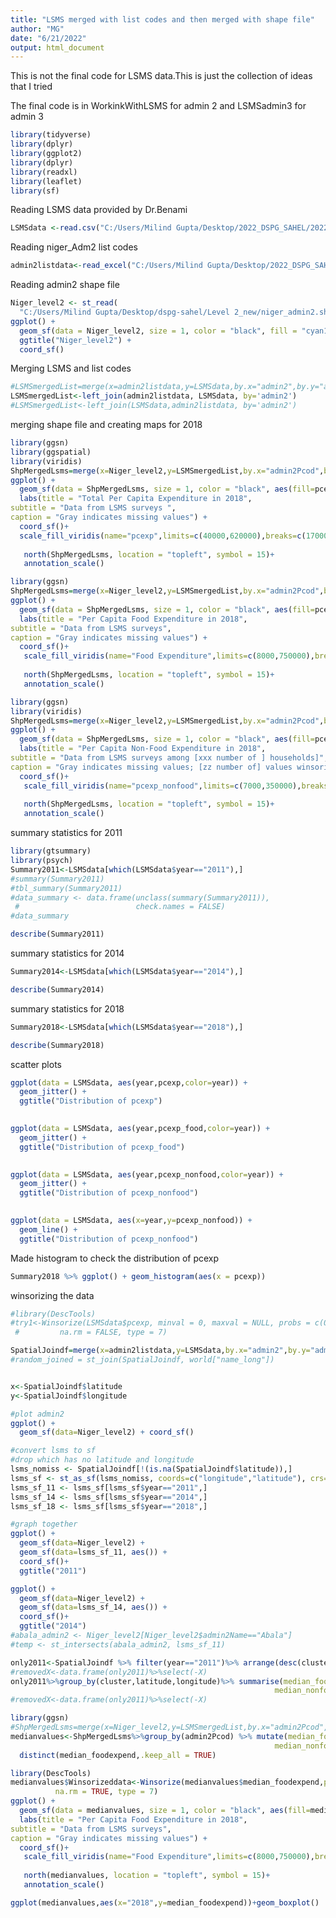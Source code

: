 ```yaml
---
title: "LSMS merged with list codes and then merged with shape file"
author: "MG"
date: "6/21/2022"
output: html_document
---
```


This is not the final code for LSMS data.This is just the collection of ideas that I tried

The final code is in WorkinkWithLSMS for admin 2 and LSMSadmin3 for admin 3

```r
library(tidyverse)
library(dplyr)
library(ggplot2)
library(dplyr)
library(readxl)
library(leaflet)
library(sf)
```

Reading LSMS data provided by Dr.Benami
```r
LSMSdata <-read.csv("C:/Users/Milind Gupta/Desktop/2022_DSPG_SAHEL/2022_DSPG_Sahel/nigerlsms_11_14_18_slim.csv")
```

Reading niger_Adm2 list codes 
```r
admin2listdata<-read_excel("C:/Users/Milind Gupta/Desktop/2022_DSPG_SAHEL/2022_DSPG_Sahel/niger_adm2_listCode.xlsx")
```


Reading admin2 shape file
```r
Niger_level2 <- st_read(
  "C:/Users/Milind Gupta/Desktop/dspg-sahel/Level 2_new/niger_admin2.shp")
ggplot() + 
  geom_sf(data = Niger_level2, size = 1, color = "black", fill = "cyan1") + 
  ggtitle("Niger_level2") + 
  coord_sf()
```

Merging LSMS and list codes
```r
#LSMSmergedList=merge(x=admin2listdata,y=LSMSdata,by.x="admin2",by.y="admin2",all=TRUE)
LSMSmergedList<-left_join(admin2listdata, LSMSdata, by='admin2')
#LSMSmergedList<-left_join(LSMSdata,admin2listdata, by='admin2')

```

merging shape file and creating maps for 2018
```r
library(ggsn)
library(ggspatial)
library(viridis)
ShpMergedLsms=merge(x=Niger_level2,y=LSMSmergedList,by.x="admin2Pcod",by.y="admin2Pcod",all=TRUE)
ggplot() + 
  geom_sf(data = ShpMergedLsms, size = 1, color = "black", aes(fill=pcexp)) + 
  labs(title = "Total Per Capita Expenditure in 2018", 
subtitle = "Data from LSMS surveys ", 
caption = "Gray indicates missing values") + 
  coord_sf()+
  scale_fill_viridis(name="pcexp",limits=c(40000,620000),breaks=c(170000,340000,
                                                                       510000))+
   north(ShpMergedLsms, location = "topleft", symbol = 15)+
   annotation_scale()
```
```r
library(ggsn)
ShpMergedLsms=merge(x=Niger_level2,y=LSMSmergedList,by.x="admin2Pcod",by.y="admin2Pcod",all=TRUE)
ggplot() + 
  geom_sf(data = ShpMergedLsms, size = 1, color = "black", aes(fill=pcexp_food)) + 
  labs(title = "Per Capita Food Expenditure in 2018", 
subtitle = "Data from LSMS surveys", 
caption = "Gray indicates missing values") + 
  coord_sf()+
   scale_fill_viridis(name="Food Expenditure",limits=c(8000,750000),breaks=c(170000,340000,
                                                                       510000))+
   north(ShpMergedLsms, location = "topleft", symbol = 15)+
   annotation_scale()
```
```r
library(ggsn)
library(viridis)
ShpMergedLsms=merge(x=Niger_level2,y=LSMSmergedList,by.x="admin2Pcod",by.y="admin2Pcod",all=TRUE)
ggplot() + 
  geom_sf(data = ShpMergedLsms, size = 1, color = "black", aes(fill=pcexp_nonfood)) + 
  labs(title = "Per Capita Non-Food Expenditure in 2018", 
subtitle = "Data from LSMS surveys among [xxx number of ] households]", 
caption = "Gray indicates missing values; [zz number of] values winsorized to [XX] percentile") + 
  coord_sf()+
   scale_fill_viridis(name="pcexp_nonfood",limits=c(7000,350000),breaks=c(100000,150000,
                                                                       200000))+
   north(ShpMergedLsms, location = "topleft", symbol = 15)+
   annotation_scale()
```
summary statistics for 2011
```r
library(gtsummary)
library(psych)
Summary2011<-LSMSdata[which(LSMSdata$year=="2011"),]
#summary(Summary2011)
#tbl_summary(Summary2011)
#data_summary <- data.frame(unclass(summary(Summary2011)),  
 #                          check.names = FALSE)
#data_summary  

describe(Summary2011)
```

summary statistics for 2014
```r
Summary2014<-LSMSdata[which(LSMSdata$year=="2014"),]

describe(Summary2014)
```

summary statistics for 2018
```r
Summary2018<-LSMSdata[which(LSMSdata$year=="2018"),]

describe(Summary2018)
```

scatter plots
```r
ggplot(data = LSMSdata, aes(year,pcexp,color=year)) + 
  geom_jitter() + 
  ggtitle("Distribution of pcexp") 
  
```
```r
ggplot(data = LSMSdata, aes(year,pcexp_food,color=year)) + 
  geom_jitter() + 
  ggtitle("Distribution of pcexp_food") 
  
```
```r
ggplot(data = LSMSdata, aes(year,pcexp_nonfood,color=year)) + 
  geom_jitter() + 
  ggtitle("Distribution of pcexp_nonfood") 
  
```
```r
ggplot(data = LSMSdata, aes(x=year,y=pcexp_nonfood)) + 
  geom_line() + 
  ggtitle("Distribution of pcexp_nonfood") 
```
Made histogram to check the distribution of pcexp
```r
Summary2018 %>% ggplot() + geom_histogram(aes(x = pcexp))
```

winsorizing the data
```r
#library(DescTools)
#try1<-Winsorize(LSMSdata$pcexp, minval = 0, maxval = NULL, probs = c(0.05, 0.95),
 #         na.rm = FALSE, type = 7)
```

```r
SpatialJoindf=merge(x=admin2listdata,y=LSMSdata,by.x="admin2",by.y="admin2",all=TRUE)
#random_joined = st_join(SpatialJoindf, world["name_long"])


x<-SpatialJoindf$latitude
y<-SpatialJoindf$longitude

#plot admin2
ggplot() +
  geom_sf(data=Niger_level2) + coord_sf()

#convert lsms to sf
#drop which has no latitude and longitude
lsms_nomiss <- SpatialJoindf[!(is.na(SpatialJoindf$latitude)),]
lsms_sf <- st_as_sf(lsms_nomiss, coords=c("longitude","latitude"), crs=4326)
lsms_sf_11 <- lsms_sf[lsms_sf$year=="2011",]
lsms_sf_14 <- lsms_sf[lsms_sf$year=="2014",]
lsms_sf_18 <- lsms_sf[lsms_sf$year=="2018",]

#graph together
ggplot() +
  geom_sf(data=Niger_level2) + 
  geom_sf(data=lsms_sf_11, aes()) +
  coord_sf()+
  ggtitle("2011")

ggplot() +
  geom_sf(data=Niger_level2) + 
  geom_sf(data=lsms_sf_14, aes()) +
  coord_sf()+
  ggtitle("2014")
#abala_admin2 <- Niger_level2[Niger_level2$admin2Name=="Abala"]  
#temp <- st_intersects(abala_admin2, lsms_sf_11)

```
```r
only2011<-SpatialJoindf %>% filter(year=="2011")%>% arrange(desc(cluster))
#removedX<-data.frame(only2011)%>%select(-X)
only2011%>%group_by(cluster,latitude,longitude)%>% summarise(median_foodexpend=median(pcexp_food),
                                                           median_nonfoodexp=median(pcexp_nonfood))
#removedX<-data.frame(only2011)%>%select(-X)

```

```r
library(ggsn)
#ShpMergedLsms=merge(x=Niger_level2,y=LSMSmergedList,by.x="admin2Pcod",by.y="admin2Pcod",all=TRUE)
medianvalues<-ShpMergedLsms%>%group_by(admin2Pcod) %>% mutate(median_foodexpend=median(pcexp_food),
                                                           median_nonfoodexp=median(pcexp_nonfood),                                      median_totalexpend=median(pcexp)) %>% 
  distinct(median_foodexpend,.keep_all = TRUE)
```

```r
library(DescTools)
medianvalues$Winsorizeddata<-Winsorize(medianvalues$median_foodexpend,probs = c(0.05, 0.95),
          na.rm = TRUE, type = 7)  
ggplot() + 
  geom_sf(data = medianvalues, size = 1, color = "black", aes(fill=median_foodexpend)) + 
  labs(title = "Per Capita Food Expenditure in 2018", 
subtitle = "Data from LSMS surveys", 
caption = "Gray indicates missing values") + 
  coord_sf()+
   scale_fill_viridis(name="Food Expenditure",limits=c(8000,750000),breaks=c(170000,340000,
                                                                       510000))+
   north(medianvalues, location = "topleft", symbol = 15)+
   annotation_scale()
```

```r
ggplot(medianvalues,aes(x="2018",y=median_foodexpend))+geom_boxplot()
```

